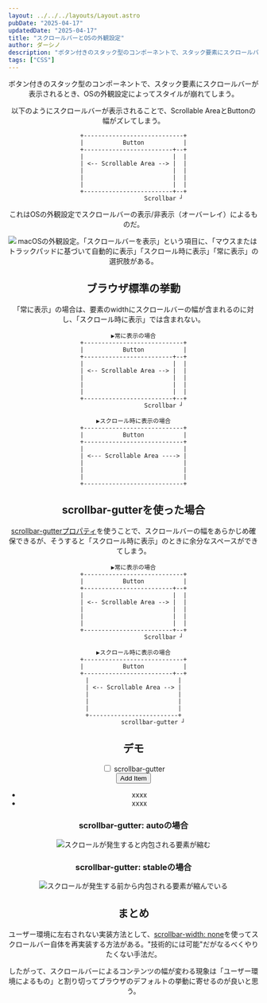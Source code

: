 ```yaml
---
layout: ../../../layouts/Layout.astro
pubDate: "2025-04-17"
updatedDate: "2025-04-17"
title: "スクロールバーとOSの外観設定"
author: ダーシノ
description: "ボタン付きのスタック型のコンポーネントで、スタック要素にスクロールバーが表示されるとき、OSの外観設定によってスタイルが崩れてしまう。以下のようにスクロールバーが表示されることで、Scrollable AreaとButtonの幅がズレてしまう。"
tags: ["CSS"]
---
```



<Header {...frontmatter} />

ボタン付きのスタック型のコンポーネントで、スタック要素にスクロールバーが表示されるとき、OSの外観設定によってスタイルが崩れてしまう。

以下のようにスクロールバーが表示されることで、Scrollable AreaとButtonの幅がズレてしまう。
```plaintext
+----------------------------+
|           Button           |
+-------------------------+--+
|                         |  |
| <-- Scrollable Area --> |  |
|                         |  |
|                         |  |
|                         |  |
+-------------------------+--+
                 Scrollbar ┘
```

これはOSの外観設定でスクロールバーの表示/非表示（オーバーレイ）によるものだ。

 ![macOSの外観設定。「スクロールバーを表示」という項目に、「マウスまたはトラックパッドに基づいて自動的に表示」「スクロール時に表示」「常に表示」の選択肢がある。](./_appearance.png)

## ブラウザ標準の挙動

「常に表示」の場合は、要素のwidthにスクロールバーの幅が含まれるのに対し、「スクロール時に表示」では含まれない。

```plaintext
▶常に表示の場合
+----------------------------+
|           Button           |
+-------------------------+--+
|                         |  |
| <-- Scrollable Area --> |  |
|                         |  |
|                         |  |
|                         |  |
+-------------------------+--+
                 Scrollbar ┘
```

```plaintext
▶スクロール時に表示の場合
+----------------------------+
|           Button           |
+----------------------------+
|                            |
| <--- Scrollable Area ----> |
|                            |
|                            |
|                            |
+----------------------------+
```

## scrollbar-gutterを使った場合

[scrollbar-gutterプロパティ](https://developer.mozilla.org/en-US/docs/Web/CSS/scrollbar-gutter)を使うことで、スクロールバーの幅をあらかじめ確保できるが、そうすると「スクロール時に表示」のときに余分なスペースができてしまう。

```plaintext
▶常に表示の場合
+----------------------------+
|           Button           |
+-------------------------+--+
|                         |  |
| <-- Scrollable Area --> |  |
|                         |  |
|                         |  |
|                         |  |
+-------------------------+--+
                 Scrollbar ┘
```

```plaintext
▶スクロール時に表示の場合
+----------------------------+
|           Button           |
+-------------------------+--+
|                         |
| <-- Scrollable Area --> |
|                         |
|                         |
|                         |
+-------------------------+
           scrollbar-gutter ┘
```

## デモ

<section id="demo">
  <input type="checkbox" id="gutter" />
  <label for="gutter">scrollbar-gutter</label>

  <section class="container">
    <button type="button" class="button" id="add">Add Item</button>
    <ul class="scrollable-area">
      <li class="item">xxxx</li>
      <li class="item">xxxx</li>
    </ul>
  </section>
</section>

<style>{`
#demo {
  input:checked ~ .container .scrollable-area {
    scrollbar-gutter: stable;
  }
  input:not(:checked) ~ .container .scrollable-area {
    scrollbar-gutter: auto;
  }

  :where(.container, .item, .button) {
    padding: 1em;
    border: solid 4px;
  }

  .container::before {
    content: "container"
  }

  .scrollable-area {
    padding: 0;
    height: 300px;
    overflow-y: auto;
    list-style: none;
    display: grid;
    gap: 1em;

    &::before {
      content: "scrollable-area"
    }
  }

  .item {
    border: solid 4px;
    padding: 1em;
  }

  .button {
    width: 100%;
  }
}
`}</style>

<script>{`
const addBtn = document.getElementById('add');
const list = document.querySelector('.scrollable-area');

addBtn.addEventListener('click', () => {
  const item = document.createElement('li');
  item.classList.add('item');
  item.textContent = 'xxxx';
  list.appendChild(item);
});
`}</script>

### scrollbar-gutter: autoの場合

![スクロールが発生すると内包される要素が縮む](./_scrollbar-auto.gif)

### scrollbar-gutter: stableの場合

![スクロールが発生する前から内包される要素が縮んでいる](./_scrollbar-stable.gif)

## まとめ

ユーザー環境に左右されない実装方法として、[scrollbar-width: none](https://developer.mozilla.org/en-US/docs/Web/CSS/scrollbar-width)を使ってスクロールバー自体を再実装する方法がある。"技術的には可能"だがなるべくやりたくない手法だ。

したがって、スクロールバーによるコンテンツの幅が変わる現象は「ユーザー環境によるもの」と割り切ってブラウザのデフォルトの挙動に寄せるのが良いと思う。
